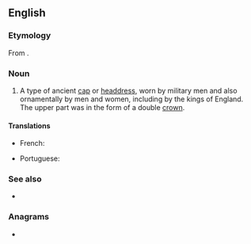 ==English==

===Etymology===
From {{der|en|fro|bicoquet}}.

===Noun===
{{en-noun}}

# {{lb|en|historical}} A type of ancient [[cap]] or [[headdress]], worn by military men and also ornamentally by men and women, including by the kings of England. The upper part was in the form of a double [[crown]].

====Translations====
{{trans-top|type of ancient cap or headdress}}
* French: {{t+|fr|bicoquet|m}}
{{trans-mid}}
* Portuguese: {{t+|pt|abacote|m}}
{{trans-bottom}}

===See also===
* {{l|en|abacot}}

===Anagrams===
* {{anagrams|en|a=bcekoty|bockety}}